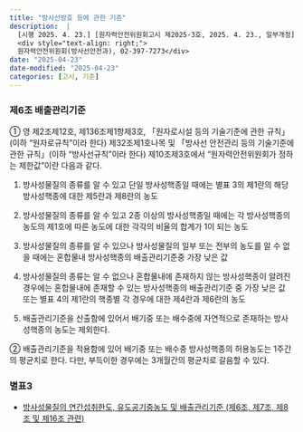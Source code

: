 ```yaml
---
title: "방사선방호 등에 관한 기준"
description:  |
  [시행 2025. 4. 23.] [원자력안전위원회고시 제2025-3호, 2025. 4. 23., 일부개정]<br><br>
  <div style="text-align: right;">
  원자력안전위원회(방사선안전과), 02-397-7273</div>
date: "2025-04-23"
date-modified: "2025-04-23"
categories: [고시, 기준]
---
```


### 제6조 배출관리기준

::: {.callout-note title="제6조(배출관리기준)" data-bs-toggle="tooltip" data-bs-placement="top" collapse="open" appearance="minimal"}
① 영 제2조제12호, 제136조제1항제3호, 「원자로시설 등의 기술기준에 관한 규칙」(이하 "원자로규칙"이라 한다) 제32조제1호나목 및 「방사선 안전관리 등의 기술기준에 관한 규칙」(이하 "방사선규칙"이라 한다) 제10조제3호에서 "원자력안전위원회가 정하는 제한값"이란 다음과 같다.

1.  방사성물질의 종류를 알 수 있고 단일 방사성핵종일 때에는 별표 3의 제1란의 해당 방사성핵종에 대한 제5란과 제8란의 농도

2.  방사성물질의 종류를 알 수 있고 2종 이상의 방사성핵종일 때에는 각 방사성핵종의 농도의 제1호에 따른 농도에 대한 각각의 비율의 합계가 1이 되는 농도

3.  방사성물질의 종류를 알 수 있으나 방사성물질의 일부 또는 전부의 농도를 알 수 없을 때에는 혼합물내 방사성핵종의 배출관리기준중 가장 낮은 값

4.  방사성물질의 종류는 알 수 없으나 혼합물내에 존재하지 않는 방사성핵종이 알려진 경우에는 혼합물내에 존재할 수 있는 방사성핵종의 배출관리기준 중 가장 낮은 값 또는 별표 4의 제1란의 핵종별 각 경우에 대한 제4란과 제6란의 농도

5.  배출관리기준을 산출함에 있어서 배기중 또는 배수중에 자연적으로 존재하는 방사성핵종의 농도는 제외한다.

② 배출관리기준을 적용함에 있어 배기중 또는 배수중 방사성핵종의 허용농도는 1주간의 평균치로 한다. 다만, 부득이한 경우에는 3개월간의 평균치로 갈음할 수 있다.
:::

### 별표3

-   [방사성물질의 연간섭취한도, 유도공기중농도 및 배출관리기준 (제6조, 제7조, 제8조 및 제16조 관련)](/archive/별표3.pdf)
